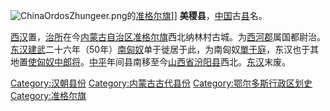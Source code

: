 {{unreferenced|time=2018-04-22T06:31:10+00:00}}
[[File:ChinaOrdosZhungeer.png|thumb]]的[[准格尔旗|准格尔旗]]]]
'''美稷县'''，[[中国|中国]]古[[县|县]]名。

[[西汉|西汉]]置，[[治所|治所]]在今[[内蒙古自治区|内蒙古自治区]][[准格尔旗|准格尔旗]]西北纳林村古城。为[[西河郡|西河郡]]属国都尉治。[[东汉|东汉]][[建武_(东汉)|建武]]二十六年（50年）[[南匈奴|南匈奴]]单于徙居于此，为南匈奴[[單于庭|單于庭]]，东汉也于其地置[[使匈奴中郎将|使匈奴中郎将]]。[[中平|中平]]年间县南移至今[[山西省|山西省]][[汾阳县|汾阳县]]西北。[[东汉|东汉]]末废。

{{汉朝行政区划小作品}}
{{DEFAULTSORT:M}}
[[Category:汉朝县份|Category:汉朝县份]]
[[Category:内蒙古古代县份|Category:内蒙古古代县份]]
[[Category:鄂尔多斯行政区划史|Category:鄂尔多斯行政区划史]]
[[Category:准格尔旗|Category:准格尔旗]]